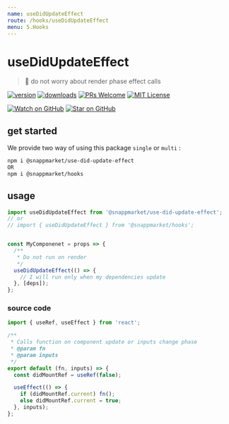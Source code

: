 ```yaml
---
name: useDidUpdateEffect
route: /hooks/useDidUpdateEffect
menu: 5.Hooks
---
```


# useDidUpdateEffect
> 🧵 do not worry about render phase effect calls

[![version](https://img.shields.io/npm/v/@snappmarket/use-did-update-effect.svg?style=flat-square)](https://www.npmjs.com/package/@snappmarket/use-did-update-effect)
[![downloads](https://img.shields.io/npm/dm/@snappmarket/use-did-update-effect.svg?style=flat-square)](http://www.npmtrends.com/@snappmarket/use-did-update-effect)
[![PRs Welcome](https://img.shields.io/badge/PRs-welcome-brightgreen.svg?style=flat-square)](http://makeapullrequest.com)
[![MIT License](https://img.shields.io/npm/l/@snappmarket/use-did-update-effect.svg?style=flat-square)](https://github.com/snappmarket/frontend-toolbox/tree/master/packages/useDidUpdateEffect/blob/master/LICENSE.md)

[![Watch on GitHub](https://img.shields.io/github/watchers/snappmarket/frontend-toolbox.svg?style=social)](https://github.com/snappmarket/frontend-toolbox/watchers)
[![Star on GitHub](https://img.shields.io/github/stars/snappmarket/frontend-toolbox.svg?style=social)](https://github.com/snappmarket/frontend-toolbox/stargazers)

## get started
We provide two way of using this package `single` or `multi` :
```bash
npm i @snappmarket/use-did-update-effect
OR
npm i @snappmarket/hooks
```

## usage
```javascript
import useDidUpdateEffect from '@snappmarket/use-did-update-effect';
// or
// import { useDidUpdateEffect } from '@snappmarket/hooks';


const MyComponenet = props => {
  /**
   * Do not run on render
   */
  useDidUpdateEffect(() => {
    // I will run only when my dependencies update
  }, [deps]);
};
```


### source code
```javascript
import { useRef, useEffect } from 'react';

/**
 * Calls function on component update or inputs change phase
 * @param fn
 * @param inputs
 */
export default (fn, inputs) => {
  const didMountRef = useRef(false);

  useEffect(() => {
    if (didMountRef.current) fn();
    else didMountRef.current = true;
  }, inputs);
};
```
